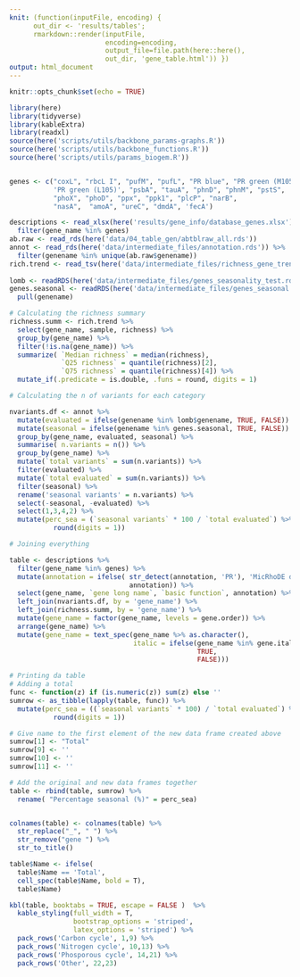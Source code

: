 ```yaml
---
knit: (function(inputFile, encoding) { 
      out_dir <- 'results/tables';
      rmarkdown::render(inputFile,
                        encoding=encoding, 
                        output_file=file.path(here::here(),
                        out_dir, 'gene_table.html')) })
output: html_document
---
```


```r
knitr::opts_chunk$set(echo = TRUE)
```

```r
library(here)
library(tidyverse)
library(kableExtra)
library(readxl)
source(here('scripts/utils/backbone_params-graphs.R'))
source(here('scripts/utils/backbone_functions.R'))
source(here('scripts/utils/params_biogem.R'))


genes <- c("coxL", "rbcL I", "pufM", "pufL", "PR blue", "PR green (M105)",
           'PR green (L105)', "psbA", "tauA", "phnD", "phnM", "pstS",
           "phoX", "phoD", "ppx", "ppk1", "plcP", "narB",
           "nasA",  "amoA", "ureC", "dmdA", 'fecA')

descriptions <- read_xlsx(here('results/gene_info/database_genes.xlsx')) %>% 
  filter(gene_name %in% genes)
ab.raw <- read_rds(here('data/04_table_gen/abtblraw_all.rds'))
annot <- read_rds(here('data/intermediate_files/annotation.rds')) %>% 
  filter(genename %in% unique(ab.raw$genename))
rich.trend <- read_tsv(here('data/intermediate_files/richness_gene_trends.tsv'))
  
lomb <- readRDS(here('data/intermediate_files/genes_seasonality_test.rds'))
genes.seasonal <- readRDS(here('data/intermediate_files/genes_seasonal.rds')) %>% 
  pull(genename)

```


```r
# Calculating the richness summary
richness.summ <- rich.trend %>% 
  select(gene_name, sample, richness) %>% 
  group_by(gene_name) %>% 
  filter(!is.na(gene_name)) %>% 
  summarize( `Median richness` = median(richness),
             `Q25 richness` = quantile(richness)[2],
             `Q75 richness` = quantile(richness)[4]) %>% 
  mutate_if(.predicate = is.double, .funs = round, digits = 1)
```

```r
# Calculating the n of variants for each category

nvariants.df <- annot %>% 
  mutate(evaluated = ifelse(genename %in% lomb$genename, TRUE, FALSE)) %>% 
  mutate(seasonal = ifelse(genename %in% genes.seasonal, TRUE, FALSE)) %>% 
  group_by(gene_name, evaluated, seasonal) %>% 
  summarise( n.variants = n()) %>% 
  group_by(gene_name) %>% 
  mutate(`total variants` = sum(n.variants)) %>% 
  filter(evaluated) %>% 
  mutate(`total evaluated` = sum(n.variants)) %>% 
  filter(seasonal) %>% 
  rename('seasonal variants' = n.variants) %>% 
  select(-seasonal, -evaluated) %>% 
  select(1,3,4,2) %>% 
  mutate(perc_sea = (`seasonal variants` * 100 / `total evaluated`) %>% 
           round(digits = 1))
```


```r

# Joining everything

table <- descriptions %>% 
  filter(gene_name %in% genes) %>% 
  mutate(annotation = ifelse( str_detect(annotation, 'PR'), 'MicRhoDE db',
                              annotation)) %>% 
  select(gene_name, `gene long name`, `basic function`, annotation) %>% 
  left_join(nvariants.df, by = 'gene_name') %>% 
  left_join(richness.summ, by = 'gene_name') %>% 
  mutate(gene_name = factor(gene_name, levels = gene.order)) %>% 
  arrange(gene_name) %>% 
  mutate(gene_name = text_spec(gene_name %>% as.character(),
                               italic = ifelse(gene_name %in% gene.italics.sel,
                                               TRUE, 
                                               FALSE)))

```

```r

# Printing da table 
# Adding a total
func <- function(z) if (is.numeric(z)) sum(z) else '' 
sumrow <- as_tibble(lapply(table, func)) %>% 
  mutate(perc_sea = ((`seasonal variants` * 100) / `total evaluated`) %>% 
           round(digits = 1))

# Give name to the first element of the new data frame created above
sumrow[1] <- "Total"
sumrow[9] <- ''
sumrow[10] <- ''
sumrow[11] <- ''

# Add the original and new data frames together
table <- rbind(table, sumrow) %>% 
  rename( "Percentage seasonal (%)" = perc_sea)


colnames(table) <- colnames(table) %>% 
  str_replace("_", " ") %>% 
  str_remove("gene ") %>% 
  str_to_title()

table$Name <- ifelse(
  table$Name == 'Total',
  cell_spec(table$Name, bold = T),
  table$Name)

kbl(table, booktabs = TRUE, escape = FALSE )  %>% 
  kable_styling(full_width = T,
                bootstrap_options = 'striped',
                latex_options = 'striped') %>% 
  pack_rows('Carbon cycle', 1,9) %>% 
  pack_rows('Nitrogen cycle', 10,13) %>% 
  pack_rows('Phosporous cycle', 14,21) %>% 
  pack_rows('Other', 22,23)
  
```


